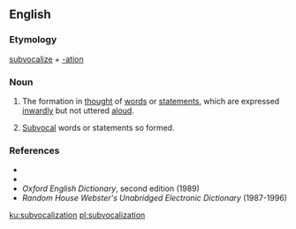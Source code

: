 ==English==

===Etymology===
[[subvocalize]] + [[-ation]]

===Noun===
{{en-noun}}

# {{context|not countable|lang=en}} The formation in [[thought]] of [[words]] or [[statements]], which are expressed [[inwardly]] but not uttered [[aloud]].
# {{context|countable|lang=en}} [[subvocal|Subvocal]] words or statements so formed.

===References===
*{{R:Dictionary.com}}
* {{R:Encarta}}
*''Oxford English Dictionary'', second edition (1989)
*''Random House Webster's Unabridged Electronic Dictionary'' (1987-1996)

[[ku:subvocalization]]
[[pl:subvocalization]]